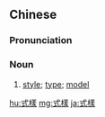 ==Chinese==
{{zh-forms|s=式样}}

===Pronunciation===
{{zh-pron
|m=shìyàng
|c=sik1 joeng6,sik1 jeong6-2
|mn=qz:siak-iùⁿ/tw,xm:sek-iùⁿ/zz:sit-iòⁿ
|cat=n
}}

===Noun===
{{zh-noun}}

# [[style]]; [[type]]; [[model]]

{{zh-cat|Advanced}}

[[hu:式樣]]
[[mg:式樣]]
[[ja:式樣]]